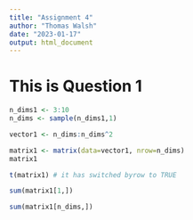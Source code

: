 ```yaml
---
title: "Assignment 4"
author: "Thomas Walsh"
date: "2023-01-17"
output: html_document
---
```

# This is Question 1
 
```r
n_dims1 <- 3:10
n_dims <- sample(n_dims1,1)

vector1 <- n_dims:n_dims^2

matrix1 <- matrix(data=vector1, nrow=n_dims)
matrix1

t(matrix1) # it has switched byrow to TRUE

sum(matrix1[1,])

sum(matrix1[n_dims,])

```
 
 
 
 
 
 
 

